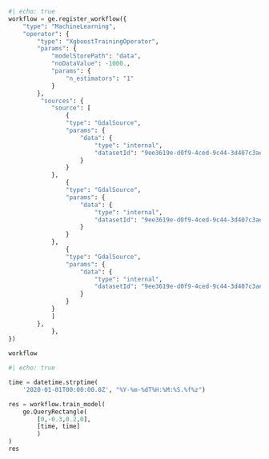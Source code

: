 ```python
#| echo: true
workflow = ge.register_workflow({
	"type": "MachineLearning",
	"operator": {
		"type": "XgboostTrainingOperator",
		"params": {
			"modelStorePath": "data",
            "noDataValue": -1000.,
            "params": {
                "n_estimators": "1"
            }
		},
		 "sources": {
            "source": [
                {
                "type": "GdalSource",
                "params": {
                    "data": {
                        "type": "internal",
                        "datasetId": "9ee3619e-d0f9-4ced-9c44-3d407c3aed69"
                    }
                }
            },
                {
                "type": "GdalSource",
                "params": {
                    "data": {
                        "type": "internal",
                        "datasetId": "9ee3619e-d0f9-4ced-9c44-3d407c3aed69"
                    }
                }
            },
                {
                "type": "GdalSource",
                "params": {
                    "data": {
                        "type": "internal",
                        "datasetId": "9ee3619e-d0f9-4ced-9c44-3d407c3aed69"
                    }
                }
            }
            ]
        },
            },
})
    
workflow
```

```python
#| echo: true

time = datetime.strptime(
    '2020-01-01T00:00:00.0Z', "%Y-%m-%dT%H:%M:%S.%f%z")

res = workflow.train_model(
    ge.QueryRectangle(
        [0,-0.3,0.2,0],
        [time, time]
        )
)
res
```
